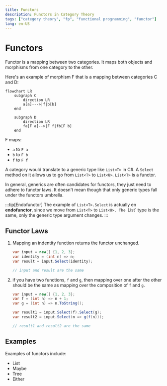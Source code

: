 ```yaml
---
title: Functors
description: Functors in Category Theory
tags: ["category theory", "fp", "functional programming", "functor"]
lang: en-US
---
```


# Functors

Functor is a mapping between two categories. It maps both objects and morphisms
from one category to the other.

Here's an example of morphism F that is a mapping between categories
C and D:

```mermaid
flowchart LR
    subgraph C
        direction LR
        a[a]--->|f|b[b]
    end 

    subgraph D
        direction LR
        fa[F a]-->|F f|fb[F b]
    end
```

F maps:

- `a` to `F a`
- `b` to `F b`
- `f` to `F f`

A category would translate to a generic type like `List<T>` in C#. A
`Select` method on it allows us to go from `List<T>` to `List<U>`.
`List<T>` is a functor.

In general, generics are often candidates for functors, they just need
to adhere to functor laws. It doesn't mean though that only generic types
fall under the functors umbrella.

:::tip[Endofunctor]
The example of `List<T>.Select` is actually en **endofunctor**,
since we move from `List<T>` to `List<U>. The `List` type
is the same, only the generic type argument changes.
:::

## Functor Laws

1. Mapping an indentity function returns the functor unchanged.

    ```csharp
    var input = new[] {1, 2, 3};
    var identity = (int n) => n;
    var result = input.Select(identity);

    // input and result are the same
    ```

2. if you have two functions, `f` and `g`, then mapping over one after the other
   should be the same as mapping over the composition of `f` and `g`.

    ```csharp
    var input = new[] {1, 2, 3};
    var f = (int n) => n + 1;
    var g = (int n) => n.ToString();

    var result1 = input.Select(f).Select(g);
    var result2 = input.Select(n => g(f(n)));

    // result1 and result2 are the same
    ```

## Examples

Examples of functors include:

- List
- Maybe
- Tree
- Either